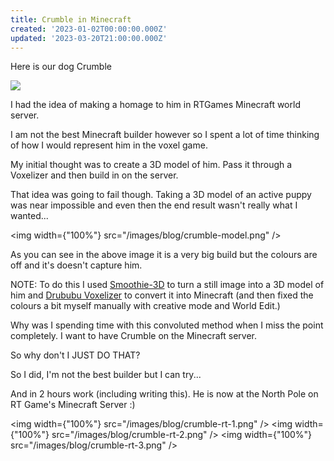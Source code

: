 ```yaml
---
title: Crumble in Minecraft
created: '2023-01-02T00:00:00.000Z'
updated: '2023-03-20T21:00:00.000Z'
---
```


Here is our dog Crumble

<img src="/images/blog/crumble.jpg" />

I had the idea of making a homage to him in RTGames Minecraft world server.

I am not the best Minecraft builder however so I spent a lot of time thinking of how I would represent him in the voxel game.

My initial thought was to create a 3D model of him. Pass it through a Voxelizer and then build in on the server.

That idea was going to fail though. Taking a 3D model of an active puppy was near impossible and even then the end result wasn't really what I wanted...

<img width={"100%"} src="/images/blog/crumble-model.png" />

As you can see in the above image it is a very big build but the colours are off and it's doesn't capture him.

NOTE: To do this I used [Smoothie-3D](https://www.smoothie-3d.com/site/page_index.php) to turn a still image into a 3D model of him and [Drububu Voxelizer](https://www.drububu.com/miscellaneous/voxelizer/index.html?out=obj) to convert it into Minecraft (and then fixed the colours a bit myself manually with creative mode and World Edit.)

Why was I spending time with this convoluted method when I miss the point completely. I want to have Crumble on the Minecraft server.

So why don't I JUST DO THAT?

So I did, I'm not the best builder but I can try...

And in 2 hours work (including writing this). He is now at the North Pole on RT Game's Minecraft Server :)

<img width={"100%"} src="/images/blog/crumble-rt-1.png" />
<img width={"100%"} src="/images/blog/crumble-rt-2.png" />
<img width={"100%"} src="/images/blog/crumble-rt-3.png" />
